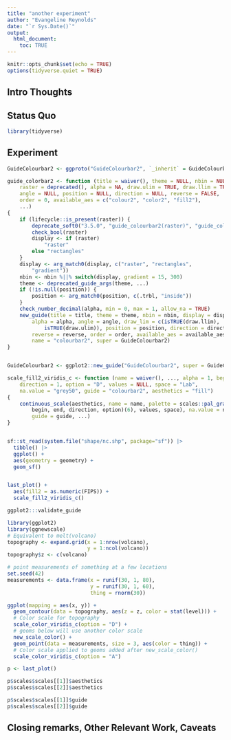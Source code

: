 ```yaml
---
title: "another experiment"
author: "Evangeline Reynolds"
date: "`r Sys.Date()`"
output: 
  html_document:
    toc: TRUE
---
```


```r
knitr::opts_chunk$set(echo = TRUE)
options(tidyverse.quiet = TRUE)
```




## Intro Thoughts


## Status Quo

```r
library(tidyverse)

```

## Experiment

```r
GuideColourbar2 <- ggproto("GuideColourbar2", `_inherit` = GuideColourbar)
```

```r
guide_colorbar2 <- function (title = waiver(), theme = NULL, nbin = NULL, display = "raster", 
    raster = deprecated(), alpha = NA, draw.ulim = TRUE, draw.llim = TRUE, 
    angle = NULL, position = NULL, direction = NULL, reverse = FALSE, 
    order = 0, available_aes = c("colour2", "color2", "fill2"), 
    ...) 
{
    if (lifecycle::is_present(raster)) {
        deprecate_soft0("3.5.0", "guide_colourbar2(raster)", "guide_colourbar2(display)")
        check_bool(raster)
        display <- if (raster) 
            "raster"
        else "rectangles"
    }
    display <- arg_match0(display, c("raster", "rectangles", 
        "gradient"))
    nbin <- nbin %||% switch(display, gradient = 15, 300)
    theme <- deprecated_guide_args(theme, ...)
    if (!is.null(position)) {
        position <- arg_match0(position, c(.trbl, "inside"))
    }
    check_number_decimal(alpha, min = 0, max = 1, allow_na = TRUE)
    new_guide(title = title, theme = theme, nbin = nbin, display = display, 
        alpha = alpha, angle = angle, draw_lim = c(isTRUE(draw.llim), 
            isTRUE(draw.ulim)), position = position, direction = direction, 
        reverse = reverse, order = order, available_aes = available_aes, 
        name = "colourbar2", super = GuideColourbar2)
}


GuideColourbar2 <- ggplot2::new_guide("GuideColourbar2", super = GuideColourbar)

```



```r
scale_fill2_viridis_c <- function (name = waiver(), ..., alpha = 1, begin = 0, end = 1, 
    direction = 1, option = "D", values = NULL, space = "Lab", 
    na.value = "grey50", guide = "colourbar2", aesthetics = "fill") 
{
    continuous_scale(aesthetics, name = name, palette = scales::pal_gradient_n(scales::pal_viridis(alpha, 
        begin, end, direction, option)(6), values, space), na.value = na.value, 
        guide = guide, ...)
}


sf::st_read(system.file("shape/nc.shp", package="sf")) |>
  tibble() |>
  ggplot() + 
  aes(geometry = geometry) + 
  geom_sf()


last_plot() + 
  aes(fill2 = as.numeric(FIPS)) + 
  scale_fill2_viridis_c()

ggplot2:::validate_guide

```



```r
library(ggplot2)
library(ggnewscale)
# Equivalent to melt(volcano)
topography <- expand.grid(x = 1:nrow(volcano),
                          y = 1:ncol(volcano))
topography$z <- c(volcano)

# point measurements of something at a few locations
set.seed(42)
measurements <- data.frame(x = runif(30, 1, 80),
                           y = runif(30, 1, 60),
                           thing = rnorm(30))

ggplot(mapping = aes(x, y)) +
  geom_contour(data = topography, aes(z = z, color = stat(level))) +
  # Color scale for topography
  scale_color_viridis_c(option = "D") +
  # geoms below will use another color scale
  new_scale_color() +
  geom_point(data = measurements, size = 3, aes(color = thing)) +
  # Color scale applied to geoms added after new_scale_color()
  scale_color_viridis_c(option = "A")

p <- last_plot()

p$scales$scales[[1]]$aesthetics
p$scales$scales[[2]]$aesthetics

p$scales$scales[[1]]$guide
p$scales$scales[[2]]$guide
```



## Closing remarks, Other Relevant Work, Caveats

